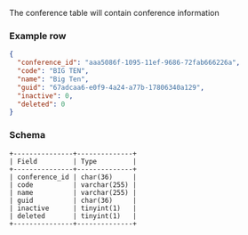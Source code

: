 The conference table will contain conference information

### Example row
```json
{
  "conference_id": "aaa5086f-1095-11ef-9686-72fab666226a",
  "code": "BIG TEN",
  "name": "Big Ten",
  "guid": "67adcaa6-e0f9-4a24-a77b-17806340a129",
  "inactive": 0,
  "deleted": 0
}
```

### Schema
```console
+---------------+--------------+
| Field         | Type         |
+---------------+--------------+
| conference_id | char(36)     |
| code          | varchar(255) |
| name          | varchar(255) |
| guid          | char(36)     |
| inactive      | tinyint(1)   |
| deleted       | tinyint(1)   |
+---------------+--------------+
```